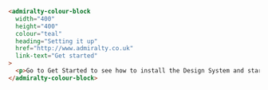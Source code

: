 ```html
<admiralty-colour-block
  width="400"
  height="400"
  colour="teal"
  heading="Setting it up"
  href="http://www.admiralty.co.uk"
  link-text="Get started"
>
  <p>Go to Get Started to see how to install the Design System and start using it in your builds.</p>
</admiralty-colour-block>
```

